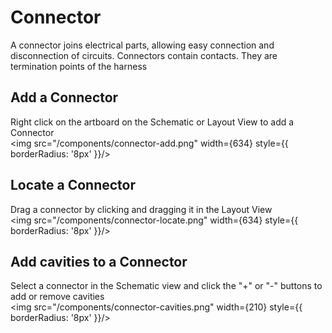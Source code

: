 # Connector
A connector joins electrical parts, allowing easy connection and disconnection of circuits. Connectors contain contacts. They are termination points of the harness

## Add a Connector
Right click on the artboard on the Schematic or Layout View to add a Connector
<br />
<img src="/components/connector-add.png" width={634} style={{ borderRadius: '8px' }}/>

## Locate a Connector
Drag a connector by clicking and dragging it in the Layout View
<br />
<img src="/components/connector-locate.png" width={634} style={{ borderRadius: '8px' }}/>

## Add cavities to a Connector
Select a connector in the Schematic view and click the "+" or "-" buttons to add or remove cavities
<br />
<img src="/components/connector-cavities.png" width={210} style={{ borderRadius: '8px' }}/>